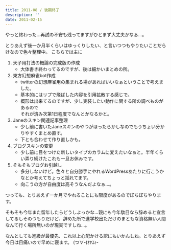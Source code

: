 ```yaml
---
title: 2011-08 / 後期終了
description: ''
date: 2011-02-15
---
```


やっと終わった…再試の不安も残ってますがひとまず大丈夫かなぁ…。

とりあえず後一か月半くらいはゆっくりしたい、と言いつつもやりたいことだらけなので色々整理中。
こちらでは主に

1. 天子用打法の概論の完成版の作成
    - 大体書き終わってるのですが、後は細かいまとめの所。
1. 東方幻想麻雀bot作成
    - twitterの幻想麻雀用の集まれる場があればいいなぁということで考えました。
    - 基本的にはリプで飛ばした内容を引用拡散する感じで。
    - 概形は出来てるのですが、少し実装したい動作に関する所の調べものがあるので  
    それが済み次第1日程度でなんとかなるかと。
1. Janeのスキン関連記事整理
    - 少し前に書いたJaneスキンのやつがほったらかしなのでもうちょい分かりやすくまとめ直す。
    - 下とも合わせて作り直しかも。
1. ブログスキンの変更
    - 少し前に目をつけた新しいタイプのカラムに変えたいなぁと。半年くらい弄り続けたこれも一旦お休みです。
1. そもそもブログお引越し
    - 多分しないけど。色々と自分勝手にやれるWordPressあたりに行こうかなとか考えてちょっと揺れてます。
    - 向こうの方が自由度は高そうなんだよなぁ…。

つっても、とりあえず一か月でやれることにも限度があるのでぼちぼちやります。

そもそも今年また留年したらどうしよっかな…親にも今年駄目なら辞めると宣言してるしそのつもりだけど、辞めた所で進学校出ただけのまともな資格無い人間なんて行く場所無いのが現実ですしね…。

なんとしても進級が最優先、これ以上心配かける訳にもいかんしね。とりあえず今日は目痛いので早めに寝ます。
(つ∀-)ｵﾔｽﾐ-
